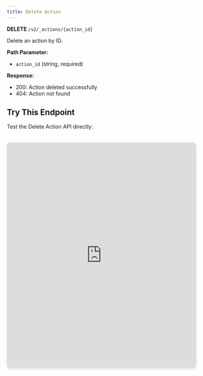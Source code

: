 ```yaml
---
title: Delete Action
---
```


**DELETE** `/v2/_actions/{action_id}`

Delete an action by ID.

**Path Parameter:**
- `action_id` (string, required)

**Response:**
- 200: Action deleted successfully
- 404: Action not found

## Try This Endpoint

Test the Delete Action API directly:

<iframe 
  src="https://petstore.swagger.io/?url=https://raw.githubusercontent.com/vamsinole/docs/refs/heads/main/api-reference/openapi.json#/Actions/deleteAction"
  width="100%" 
  height="600px"
  style="border: none; border-radius: 8px; box-shadow: 0 4px 6px rgba(0, 0, 0, 0.1); margin-top: 20px;"
  title="Delete Action API Playground"
/> 